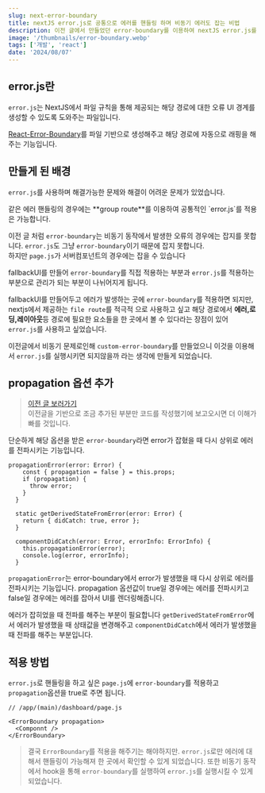 ```yaml
---
slug: next-error-boundary
title: nextJS error.js로 공통으로 에러를 핸들링 하며 비동기 에러도 잡는 비법
description: 이전 글에서 만들었던 error-boundary를 이용하여 nextJS error.js를 공통으로 사용하는 방법입니다.
image: '/thumbnails/error-boundary.webp'
tags: ['개발', 'react']
date: '2024/08/07'
---
```


## error.js란

`error.js`는 NextJS에서 파일 규칙을 통해 제공되는 해당 경로에 대한 오류 UI 경계를 생성할 수 있도록 도와주는 파일입니다.

[React-Error-Boundary](https://react.dev/reference/react/Component#catching-rendering-errors-with-an-error-boundary)를 파일 기반으로 생성해주고 해당 경로에 자동으로 래핑을 해주는 기능입니다.

## 만들게 된 배경

`error.js`를 사용하며 해결가능한 문제와 해결이 어려운 문제가 있었습니다.

<Callout variant='primary' title='error.js 중복'>
  같은 에러 핸들링의 경우에는 **group route**를 이용하여 공통적인 `error.js`를 적용은 가능합니다.
</Callout>

<Callout variant='warn' title='비동기'>

이전 글 처럼 `error-boundary`는 비동기 동작에서 발생한 오류의 경우에는 잡지를 못합니다. `error.js`도 그냥 `error-boundary`이기 때문에 잡지 못합니다.<br/> 하지만 `page.js`가 서버컴포넌트의 경우에는 잡을 수 있습니다

</Callout>

<Callout variant='warn' title='일관성'>

fallbackUI를 만들어 `error-boundary`를 직접 적용하는 부분과 `error.js`를 적용하는 부분으로 관리가 되는 부분이 나뉘어지게 됩니다.

</Callout>

<Callout variant='warn' title='중앙화'>

fallbackUI를 만들어두고 에러가 발생하는 곳에 `error-boundary`를 적용하면 되지만, nextjs에서 제공하는 `file route`를 적극적 으로 사용하고 싶고 해당 경로에서 **에러,로딩,레이아웃**등 경로에 필요한 요소들을 한 곳에서 볼 수 있다라는 장점이 있어
`error.js`를 사용하고 싶었습니다.

</Callout>

이전글에서 비동기 문제로인해 `custom-error-boundary`를 만들었으니 이것을 이용해서 `error.js`를 실행시키면 되지않을까 라는 생각에 만들게 되었습니다.

## propagation 옵션 추가

> [이전 글 보러가기](https://www.handongryong.com/post/react-error-boundary/)<br/>
> 이전글을 기반으로 조금 추가된 부분만 코드를 작성했기에 보고오시면 더 이해가 빠를 것입니다.

단순하게 해당 옵션을 받은 `error-boundary`라면 error가 잡혔을 때 다시 상위로 에러를 전파시키는 기능입니다.

```tsx
propagationError(error: Error) {
    const { propagation = false } = this.props;
    if (propagation) {
      throw error;
    }
  }

  static getDerivedStateFromError(error: Error) {
    return { didCatch: true, error };
  }

  componentDidCatch(error: Error, errorInfo: ErrorInfo) {
    this.propagationError(error);
    console.log(error, errorInfo);
  }
```

`propagationError`는 error-boundary에서 error가 발생했을 때 다시 상위로 에러를 전파시키는 기능입니다.
propagation 옵션값이 true일 경우에는 에러를 전파시키고 false일 경우에는 에러를 잡아서 UI를 렌더링해줍니다.

에러가 잡히었을 때 전파를 해주는 부분이 필요합니다
`getDerivedStateFromError`에서 에러가 발생했을 때 상태값을 변경해주고 `componentDidCatch`에서 에러가 발생했을 때 전파를 해주는 부분입니다.

## 적용 방법

`error.js`로 핸들링을 하고 싶은 `page.js`에 `error-boundary`를 적용하고 `propagation`옵션을 true로 주면 됩니다.

```tsx
// /app/(main)/dashboard/page.js

<ErrorBoundary propagation>
  <Componnt />
</ErrorBoundary>
```

> 결국 `ErrorBoundary`를 적용을 해주기는 해야하지만. `error.js`로만 에러에 대해서 핸들링이 가능해져 한 곳에서 확인할 수 있게 되었습니다. 또한 비동기 동작에서 hook을 통해 `error-boundary`를 실행하여 `error.js`를 실행시킬 수 있게 되었습니다.
